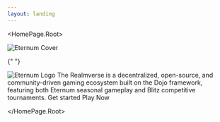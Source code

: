 ```yaml
---
layout: landing
---
```



<HomePage.Root>
  <div style={{
    position: "absolute",
    inset: 0,
    zIndex: -10
  }}>
    <img 
      src={`/images/covers/0${Math.floor(Math.random() * 8) + 1}.png`}
      alt="Eternum Cover"
      style={{
        width: "100%",
        height: "100%",
        objectFit: "cover"
      }}
    />
  </div>

{" "}

<img src="/images/logos/eternum_words_logo.svg" alt="Eternum Logo" />
<HomePage.Description>
  The Realmverse is a decentralized, open-source, and community-driven gaming ecosystem built on the Dojo framework, featuring both Eternum seasonal gameplay and Blitz competitive tournaments.
</HomePage.Description>
<HomePage.Buttons>
  <HomePage.Button href="/overview/introduction" variant="primary">
    Get started
  </HomePage.Button>
  <HomePage.Button href="https://eternum.realms.world" variant="outline">
    Play Now
  </HomePage.Button>
</HomePage.Buttons>

</HomePage.Root>
